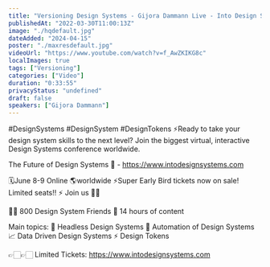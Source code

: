 ```yaml
---
title: "Versioning Design Systems - Gijora Dammann Live - Into Design Systems"
publishedAt: "2022-03-30T11:00:13Z"
image: "./hqdefault.jpg"
dateAdded: "2024-04-15"
poster: "./maxresdefault.jpg"
videoUrl: "https://www.youtube.com/watch?v=f_AwZKIKG8c"
localImages: true
tags: ["Versioning"]
categories: ["Video"]
duration: "0:33:55"
privacyStatus: "undefined"
draft: false
speakers: ["Gijora Dammann"]
---
```

#DesignSystems #DesignSystem #DesignTokens
⚡️Ready to take your design system skills to the next level? 
Join the biggest virtual, interactive Design Systems conference worldwide.

The Future of Design Systems 🚀 - https://www.intodesignsystems.com

🗓️June 8-9 Online 🌎worldwide
⚡️Super Early Bird tickets now on sale! Limited seats!! ⚡️
Join us 🙌🏻

👋🏻 800 Design System Friends
🎨 14 hours of content

Main topics:
🎨 Headless Design Systems
🤖 Automation of Design Systems
📈 Data Driven Design Systems
⚡️ Design Tokens

👉🏻👉🏻 Limited Tickets: https://www.intodesignsystems.com
